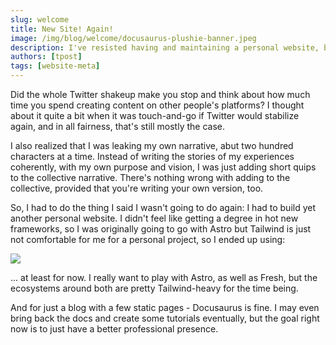 ```yaml
---
slug: welcome
title: New Site! Again!
image: /img/blog/welcome/docusaurus-plushie-banner.jpeg
description: I've resisted having and maintaining a personal website, but events of late reminded me of the value of having my own content on my own domain.
authors: [tpost]
tags: [website-meta]
---
```


Did the whole Twitter shakeup make you stop and think about how much time you
spend creating content on other people's platforms? I thought about it quite a
bit when it was touch-and-go if Twitter would stabilize again, and in all
fairness, that's still mostly the case.

I also realized that I was leaking my own narrative, abut two hundred characters
at a time. Instead of writing the stories of my experiences coherently, with my
own purpose and vision, I was just adding short quips to the collective
narrative. There's nothing wrong with adding to the collective, provided that
you're writing your own version, too.

So, I had to do the thing I said I wasn't going to do again: I had to build yet
another personal website. I didn't feel like getting a degree in hot new
frameworks, so I was originally going to go with Astro but Tailwind is just not
comfortable for me for a personal project, so I ended up using:

<img src="/img/blog/welcome/docusaurus-plushie-banner.jpeg" className="blogImage" />


<!--truncate-->

... at least for now. I really want to play with Astro, as well as Fresh, but
the ecosystems around both are pretty Tailwind-heavy for the time being.

And for just a blog with a few static pages - Docusaurus is fine. I may even
bring back the docs and create some tutorials eventually, but the goal right now
is to just have a better professional presence.
